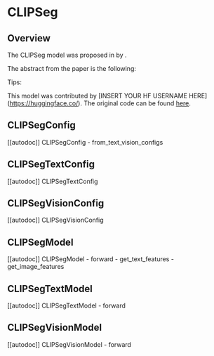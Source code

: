 <!--Copyright 2022 The HuggingFace Team. All rights reserved.

Licensed under the Apache License, Version 2.0 (the "License"); you may not use this file except in compliance with
the License. You may obtain a copy of the License at

http://www.apache.org/licenses/LICENSE-2.0

Unless required by applicable law or agreed to in writing, software distributed under the License is distributed on
an "AS IS" BASIS, WITHOUT WARRANTIES OR CONDITIONS OF ANY KIND, either express or implied. See the License for the
specific language governing permissions and limitations under the License.
-->

# CLIPSeg

## Overview

The CLIPSeg model was proposed in [<INSERT PAPER NAME HERE>](<INSERT PAPER LINK HERE>) by <INSERT AUTHORS HERE>.
<INSERT SHORT SUMMARY HERE>

The abstract from the paper is the following:

*<INSERT PAPER ABSTRACT HERE>*

Tips:

<INSERT TIPS ABOUT MODEL HERE>

This model was contributed by [INSERT YOUR HF USERNAME HERE](https://huggingface.co/<INSERT YOUR HF USERNAME HERE>).
The original code can be found [here](<INSERT LINK TO GITHUB REPO HERE>).


## CLIPSegConfig

[[autodoc]] CLIPSegConfig
    - from_text_vision_configs

## CLIPSegTextConfig

[[autodoc]] CLIPSegTextConfig

## CLIPSegVisionConfig

[[autodoc]] CLIPSegVisionConfig

## CLIPSegModel

[[autodoc]] CLIPSegModel
    - forward
    - get_text_features
    - get_image_features

## CLIPSegTextModel

[[autodoc]] CLIPSegTextModel
    - forward

## CLIPSegVisionModel

[[autodoc]] CLIPSegVisionModel
    - forward
